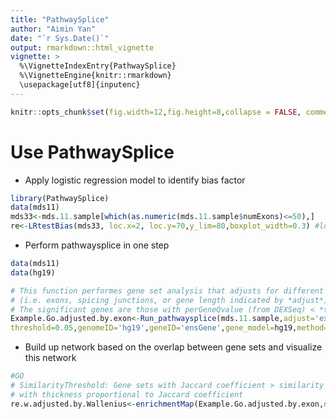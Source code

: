 ```yaml
---
title: "PathwaySplice"
author: "Aimin Yan"
date: "`r Sys.Date()`"
output: rmarkdown::html_vignette
vignette: >
  %\VignetteIndexEntry{PathwaySplice}
  %\VignetteEngine{knitr::rmarkdown}
  \usepackage[utf8]{inputenc}
---
```


```r
knitr::opts_chunk$set(fig.width=12,fig.height=8,collapse = FALSE, comment = "#>")
```

# Use PathwaySplice

+ Apply logistic regression model to identify bias factor
```r
library(PathwaySplice)
data(mds11)
mds33<-mds.11.sample[which(as.numeric(mds.11.sample$numExons)<=50),]
re<-LRtestBias(mds33, loc.x=2, loc.y=70,y_lim=80,boxplot_width=0.3) #loc.x and loc.y indicates location of p-value
```

+ Perform pathwaysplice in one step
```r

data(mds11)
data(hg19)

# This function performes gene set analysis that adjusts for different number of gene subfeatures 
# (i.e. exons, spicing junctions, or gene length indicated by *adjust*) associated with each gene. 
# The significant genes are those with perGeneQvalue (from DEXSeq) < *threshold*. 
Example.Go.adjusted.by.exon<-Run_pathwaysplice(mds.11.sample,adjust='exon_SJ',sub_feature='E',
threshold=0.05,genomeID='hg19',geneID='ensGene',gene_model=hg19,method='Wallenius')

```

+ Build up network based on the overlap between gene sets and visualize this network

```r
#GO
# SimilarityThreshold: Gene sets with Jaccard coefficient > similarity threshold are connected by a line,
# with thickness proportional to Jaccard coefficient    
re.w.adjusted.by.Wallenius<-enrichmentMap(Example.Go.adjusted.by.exon,n=5,SimilarityThreshold=0)
```